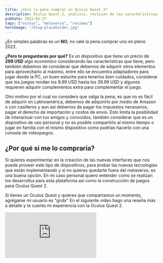 ```yaml
---
title: ¿Vale la pena comprar un Oculus Quest 2?
description: Oculus Quest 2, analisis, revision de las caracteristicas principales, precio, accesorios, juegos, ventajas y desventajas y si vale la pena comprar uno en pleno 2022.
pubDate: 2022-01-27
tags: ["oculus", "metaverso", "reviews"]
heroImage: "/blog-placeholder.jpg"
---
```


¿En simples palabras es un **NO**, no vale la pena comprar uno en pleno 2022.

**¿Pero te preguntarás por qué?** Es un dispositivo que tiene un precio de **299 USD** algo económico considerando las características que tiene, pero también debemos de considerar que debemos de adquirir otros elementos para aprovecharlo al máximo, entre ello se encuentra adaptadores para jugar desde la PC, un buen estuche para tenerlos bien cuidados, considerar que los juegos rondan los 9.99 USD hasta los 39.99 USD y algunos requieren adquirir complementos extra para complementar el juego.

Otro motivo por el cual no considero que valga la pena, es que no es fácil de adquirir en Latinoamérica, debemos de adquirirlo por medio de Amazon o con casilleros y aun así debemos de pagar los impuestos necesarios, pagar el derecho de importación y costos de envío. Esto limita la posibilidad de interactuar con tus amigos y conocidos, también considerar que es un dispositivo de uso personal y no es posible compartirlo al mismo tiempo o jugar en familia con el mismo dispositivo como podrías hacerlo con una consola de videojuegos.

## ¿Por qué si me lo compraría?

Si quieres experimentar en la creación de las nuevas interfaces que nos puede proveer este tipo de dispositivos, para probar las nuevas tecnologías que están implementando y si no quieres quedarte fuera del metaverso, es una buena opción. En mi caso personal quiero entender como se realizan los desarrollos para esta plataforma así como la construcción de juegos para Oculus Quest 2.

Si tienes un Oculus Quest y quieres que compartamos un momento, agrégame mi usuario es "gndx" En el siguiente video hago una reseña más a detalle y te cuento mi experiencia con la Oculus Quest 2.

<div className="video-wrapper">
  <iframe
    src="https://www.youtube.com/embed/20CoqdgJCO4"
    title="YouTube video player"
    frameborder="0"
    allow="accelerometer; autoplay; clipboard-write; encrypted-media; gyroscope; picture-in-picture"
    allowfullscreen
  ></iframe>
</div>
